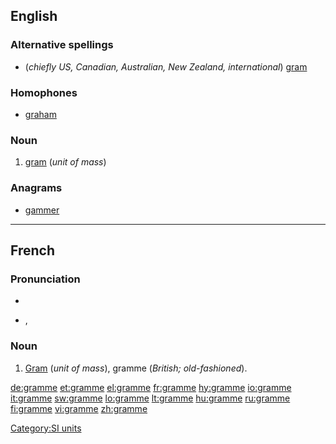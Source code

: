 ==English==

===Alternative spellings===
* (''chiefly US, Canadian, Australian, New Zealand, international'') [[gram]]

===Homophones===
* {{a|GenAm}} [[graham]]

===Noun===
{{en-noun}}

# {{context|British|dated}} [[gram]] (''unit of mass'')

===Anagrams===
* [[gammer]]

[[Category:SI units]]

----

==French==

===Pronunciation===
* {{audio|Fr-gramme.ogg|audio}}
* {{IPA|lang=fr|/ɡʁam/}}, {{SAMPA|/gRam/}}

===Noun===
{{fr-noun|m}}

# [[gram|Gram]] (''unit of mass''), gramme (''British; old-fashioned'').

[[de:gramme]]
[[et:gramme]]
[[el:gramme]]
[[fr:gramme]]
[[hy:gramme]]
[[io:gramme]]
[[it:gramme]]
[[sw:gramme]]
[[lo:gramme]]
[[lt:gramme]]
[[hu:gramme]]
[[ru:gramme]]
[[fi:gramme]]
[[vi:gramme]]
[[zh:gramme]]